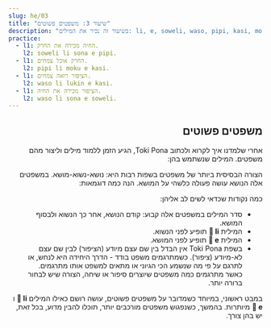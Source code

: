 ```yaml
---
slug: he/03
title: "שיעור 3: משפטים פשוטים"
description: "בשיעור זה נכיר את המילים: li, e, soweli, waso, pipi, kasi, moku, lukin, sona!"
practice:
  - l1: החיה מכירה את החרק.
    l2: soweli li sona e pipi.
  - l1: החרק אוכל צמחים.
    l2: pipi li moku e kasi.
  - l1: הציפור רואה צמחים.
    l2: waso li lukin e kasi.
  - l1: הציפור מכירה את החיה.
    l2: waso li sona e soweli.
---
```



<div dir="rtl">

## משפטים פשוטים

אחרי שלמדנו איך לקרוא ולכתוב Toki Pona, הגיע הזמן ללמוד מילים וליצור מהם משפטים. המילים שנשתמש בהן: 

<List>
  <Word sl="soweli" m="בעל חיים יבשתי. למשל: חתול, כלב, פרה, עכבר או פיל" />
  <Word sl="waso" m="ציפור או עוף. למשל: יונה, אווז או ינשוף" />
  <Word sl="pipi" m="חרק. למשל: חיפושית, נמלה, פרפר או עכביש" />
  <Word sl="kasi" m="צמח. למשל: פרח, עץ, קקטוס או טחב" />
  <Word sl="moku" m="לצרוך, על כל המשמעויות של המילה" />
  <Word sl="lukin" m="לראות" />
  <Word sl="sona" m="לדעת, להבין" />
</List>

הצורה הבסיסית ביותר של משפטים בשפות רבות היא: נושא-נשוא-מושא. במשפטים אלה הנושא עושה פעולה כלשהי על המושא. הנה כמה דוגמאות:

<List>
  <Sentence sl="soweli li moku e kasi." m="החיה אוכלת צמח." />
  <Sentence sl="waso li moku e pipi." m="הציפור אוכלת חרקים." />
  <Sentence sl="pipi li lukin e soweli." m="החרק רואה את החיה." />
  <Sentence sl="waso li sona e kasi." m="הציפור מכירה את העץ." />
</List>

כמה נקודות שכדאי לשים לב אליהן: 

- סדר המילים במשפטים אלה קבוע: קודם הנושא, אחר כך הנשוא ולבסוף המושא.
- המילית **󱤧 li** תופיע לפני הנשוא. 
- המילית **󱤉 e** תופיע לפני המושא.
- בשפת Toki Pona אין הבדל בין שם עצם מיודע (הציפור) לבין שם עצם לא-מיודע (ציפור). כשמתרגמים משפט בודד - הדרך היחידה היא לנחש, או לתרגם על פי מה שנשמע הכי הגיוני או מתאים למשפט אותו מתרגמים. כאשר מתרגמים כמה משפטים שיוצרים סיפור או שיחה, הצורה שיש לבחור ברורה יותר.

במבט ראשוני, במיוחד כשמדובר על משפטים פשוטים, עושה רושם כאילו המילים **󱤧 li** ו **󱤉 e** מיותרות. בהמשך, כשנפגוש משפטים מורכבים יותר, תוכלו להבין מדוע, בכל זאת, יש בהן צורך. 

<Practice exercises={frontmatter.practice} client:load />

</div>
